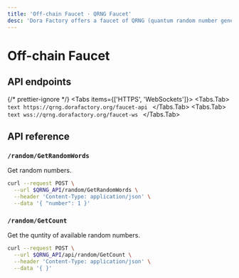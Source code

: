 ```yaml
---
title: 'Off-chain Faucet · QRNG Faucet'
desc: 'Dora Factory offers a faucet of QRNG (quantum random number generation) for scientific research and product testing. You can request device-independent quantum random numbers for free.'
---
```



# Off-chain Faucet

## API endpoints

{/* prettier-ignore */}
<Tabs items={['HTTPS', 'WebSockets']}>
  <Tabs.Tab>
    ```text
    https://qrng.dorafactory.org/faucet-api
    ```
  </Tabs.Tab>
  <Tabs.Tab>
    ```text
    wss://qrng.dorafactory.org/faucet-ws
    ```
  </Tabs.Tab>
</Tabs>

## API reference

### `/random/GetRandomWords`

Get random numbers.

```bash
curl --request POST \
  --url $QRNG_API/random/GetRandomWords \
  --header 'Content-Type: application/json' \
  --data '{ "number": 1 }'
```

### `/random/GetCount`

Get the quntity of available random numbers.

```bash
curl --request POST \
  --url $QRNG_API/api/random/GetCount \
  --header 'Content-Type: application/json' \
  --data '{ }'
```
